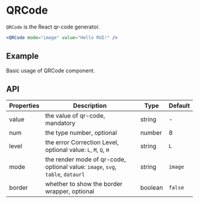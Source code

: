 # QRCode

`QRCode` is the React qr-code generator.

```jsx
<QRCode mode="image" value="Hello RUI!" />
```

## Example

Basic usage of QRCode component.

<Demo src="/src/en/qr-code/demo/Example.tsx" />

## API

Properties | Description | Type | Default
-----------|------------|------|--------
| value | the value of qr-code, mandatory | string | - |
| num | the type number, optional | number | 8 |
| level | the error Correction Level, optional value: `L`, `M`, `Q`, `H` | string | `L` |
| mode | the render mode of qr-code, optional value: `image`, `svg`, `table`, `dataurl` | string | `image` |
| border | whether to show the border wrapper, optional | boolean | `false` |
